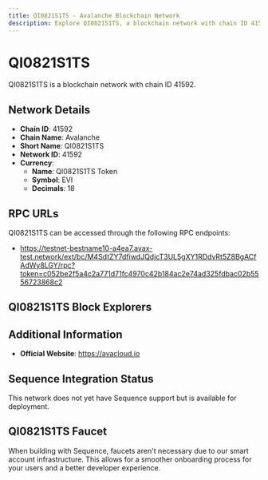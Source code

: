 ```yaml
--- 
title: QI0821S1TS - Avalanche Blockchain Network
description: Explore QI0821S1TS, a blockchain network with chain ID 41592. Learn about its native currency, QI0821S1TS Token, and how to interact with the network.
---
```


# QI0821S1TS

QI0821S1TS is a blockchain network with chain ID 41592.

## Network Details

- **Chain ID**: 41592
- **Chain Name**: Avalanche
- **Short Name**: QI0821S1TS
- **Network ID**: 41592
- **Currency**: 
  - **Name**: QI0821S1TS Token
  - **Symbol**: EVI
  - **Decimals**: 18

## RPC URLs

QI0821S1TS can be accessed through the following RPC endpoints:

- https://testnet-bestname10-a4ea7.avax-test.network/ext/bc/M4SdtZY7dfiwdJQdjcT3UL5gXY1RDdvRt5Z8BgACfAdWy8LGY/rpc?token=c052be2f5a4c2a771d71fc4970c42b184ac2e74ad325fdbac02b5556723868c2

## QI0821S1TS Block Explorers



## Additional Information

- **Official Website**: https://avacloud.io

## Sequence Integration Status

This network does not yet have Sequence support but is available for deployment.

## QI0821S1TS Faucet

When building with Sequence, faucets aren't necessary due to our smart account infrastructure. This allows for a smoother onboarding process for your users and a better developer experience.

